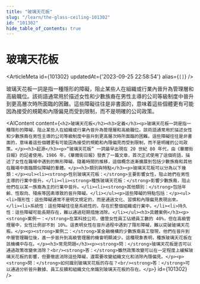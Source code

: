 ```yaml
---
title: "玻璃天花板"
slug: "/learn/the-glass-ceiling-101302"
id: "101302"
hide_table_of_contents: true
---
```



# 玻璃天花板

<ArticleMeta id={101302} updatedAt={'2023-09-25 22:58:54'} alias={`[]`} />
<div className='border-solid border-b border-t-0 my-4 border-[var(--ifm-color-gray-300)]' />

玻璃天花板一詞是指一種隱形的障礙，阻止某些人在組織或行業內晉升為管理層和高級職位。該術語通常用於描述女性和少數族裔在男性主導的公司等級制度中晉升到更高層次時所面臨的困難。這些障礙往往是非書面的，意味着這些個體更有可能因為接受的規範和內隱偏見而受到限制，而不是明確的公司政策。

<AIContent content={`<h2>玻璃天花板</h2><h3>定義</h3><p>玻璃天花板一詞是指一種隱形的障礙，阻止某些人在組織或行業內晉升為管理層和高級職位。該術語通常用於描述女性和少數族裔在男性主導的公司等級制度中晉升到更高層次時所面臨的困難。這些障礙往往是非書面的，意味着這些個體更有可能因為接受的規範和內隱偏見而受到限制，而不是明確的公司政策。</p><h3>起源</h3><p>“玻璃天花板” 一詞最早出現在 20 世紀 80 年代，由《華爾街日報》的記者使用。1986 年，《華爾街日報》發表了一篇文章，首次正式使用了這個術語，描述了女性在職場中遇到的無形障礙。隨着時間的推移，這個概念逐漸擴展到包括少數族裔和其他在職場中面臨類似障礙的羣體。</p><h3>類別與特點</h3><p>玻璃天花板可以分為以下幾類：</p><ul><li><strong>性別玻璃天花板：</strong>主要影響女性，阻止她們在男性主導的行業中晉升。</li><li><strong>種族玻璃天花板：</strong>影響少數族裔，阻止他們在以某一族裔為主的行業中晉升。</li><li><strong>其他類別：</strong>包括年齡、性取向、殘疾等因素導致的晉升障礙。</li></ul><p>這些障礙的特點包括：</p><ul><li>隱形性：這些障礙通常不是明文規定的，而是通過文化、習慣和內隱偏見表現出來。</li><li>系統性：這些障礙往往是系統性的，存在於整個組織或行業中。</li><li>持久性：這些障礙可能長期存在，難以通過短期措施消除。</li></ul><h3>具體案例</h3><p><strong>案例一：</strong>在某科技公司，儘管女性員工佔總員工數的 40%，但在高級管理層中，女性比例卻不到 10%。這表明女性在晉升過程中遇到了隱形障礙，難以突破玻璃天花板。</p><p><strong>案例二：</strong>某金融機構的少數族裔員工發現，他們在晉升到中層管理職位後，進一步晉升到高級管理層的機會明顯減少。這種現象表明，種族玻璃天花板在該機構中存在。</p><h3>常見問題</h3><p><strong>問：</strong>玻璃天花板是否可以通過政策改變來消除？<br/><strong>答：</strong>雖然政策改變可以在一定程度上緩解玻璃天花板的影響，但要徹底消除這些障礙，還需要改變組織文化和消除內隱偏見。</p><p><strong>問：</strong>如何識別玻璃天花板的存在？<br/><strong>答：</strong>可以通過分析晉升數據、員工反饋和組織文化來識別玻璃天花板的存在。</p>`} id={101302} />
